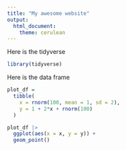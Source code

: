 ```yaml
---
title: "My awesome website"
output: 
  html_document:
    theme: cerulean
---
```



Here is the tidyverse
```r
library(tidyverse)
```

Here is the data frame
```r
plot_df = 
  tibble(
    x = rnorm(100, mean = 1, sd = 2),
    y = 1 + 2*x + rnorm(100)
  )
```

```r
plot_df |>
  ggplot(aes(x = x, y = y)) +
  geom_point()
```

